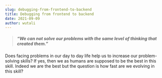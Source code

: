 ```yaml
---
slug: debugging-from-frontend-to-backend
title: Debugging from frontend to backend
date: 2021-09-09
author: wutali
---
```

> ##### “We can not solve our problems with the same level of thinking that created them.”

Does facing problems in our day to day life help us to increase our problem-solving skills? If yes, then we as humans are supposed to be the best in this skill. Indeed we are the best but the question is how fast are we evolving in this skill?